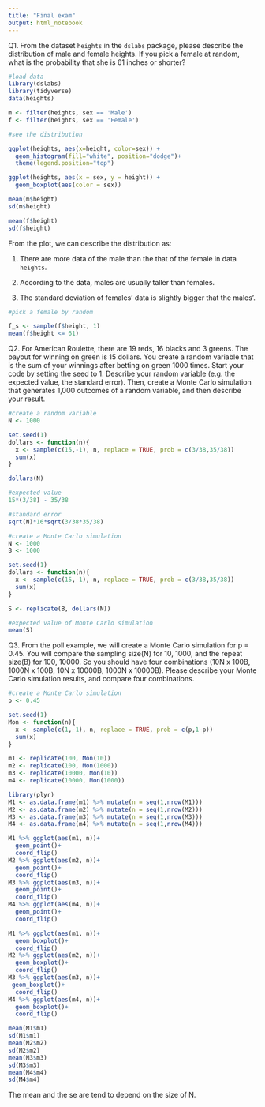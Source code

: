 ```yaml
---
title: "Final exam"
output: html_notebook
---
```


Q1. From the dataset `heights` in the `dslabs` package, please describe the distribution of male and female heights. If you pick a female at random, what is the probability that she is 61 inches or shorter? 

```r
#load data
library(dslabs)
library(tidyverse)
data(heights) 

m <- filter(heights, sex == 'Male')
f <- filter(heights, sex == 'Female')
```

```r
#see the distribution

ggplot(heights, aes(x=height, color=sex)) +
  geom_histogram(fill="white", position="dodge")+
  theme(legend.position="top")

ggplot(heights, aes(x = sex, y = height)) +
  geom_boxplot(aes(color = sex))

mean(m$height)
sd(m$height)

mean(f$height)
sd(f$height)
```

From the plot, we can describe the distribution as:

1. There are more data of the male than the that of the female in data `heights`.

2. According to the data, males are usually taller than females.

3. The standard deviation of females' data is slightly bigger that the males'.

```r
#pick a female by random

f_s <- sample(f$height, 1)
mean(f$height <= 61)
```

Q2. For American Roulette, there are 19 reds, 16 blacks and 3 greens. The payout for winning on green is 15 dollars. You create a random variable that is the sum   of your winnings after betting on green 1000 times. Start your code by setting the seed to 1. Describe your random variable (e.g. the expected value, the standard error). Then, create a Monte Carlo simulation that generates 1,000 outcomes of a random variable, and then describe your result. 

```r
#create a random variable
N <- 1000

set.seed(1)
dollars <- function(n){
  x <- sample(c(15,-1), n, replace = TRUE, prob = c(3/38,35/38))
  sum(x)
}

dollars(N)

#expected value
15*(3/38) - 35/38 

#standard error
sqrt(N)*16*sqrt(3/38*35/38)
```

```r
#create a Monte Carlo simulation
N <- 1000
B <- 1000

set.seed(1)
dollars <- function(n){
  x <- sample(c(15,-1), n, replace = TRUE, prob = c(3/38,35/38))
  sum(x)
}

S <- replicate(B, dollars(N))

#expected value of Monte Carlo simulation
mean(S)
```


Q3. From the poll example, we will create a Monte Carlo simulation for p = 0.45. You will compare the sampling size(N) for 10, 1000, and the repeat size(B) for 100, 10000. So you should have four combinations (10N x 100B, 1000N x 100B, 10N x 10000B, 1000N x 10000B). Please describe your Monte Carlo simulation results, and compare four combinations.

```r
#create a Monte Carlo simulation
p <- 0.45 

set.seed(1)
Mon <- function(n){
  x <- sample(c(1,-1), n, replace = TRUE, prob = c(p,1-p))
  sum(x)
}

m1 <- replicate(100, Mon(10))
m2 <- replicate(100, Mon(1000))
m3 <- replicate(10000, Mon(10))
m4 <- replicate(10000, Mon(1000))

library(plyr)
M1 <- as.data.frame(m1) %>% mutate(n = seq(1,nrow(M1)))
M2 <- as.data.frame(m2) %>% mutate(n = seq(1,nrow(M2)))
M3 <- as.data.frame(m3) %>% mutate(n = seq(1,nrow(M3)))
M4 <- as.data.frame(m4) %>% mutate(n = seq(1,nrow(M4)))

M1 %>% ggplot(aes(m1, n))+
  geom_point()+
  coord_flip()
M2 %>% ggplot(aes(m2, n))+
  geom_point()+
  coord_flip()
M3 %>% ggplot(aes(m3, n))+
  geom_point()+
  coord_flip()
M4 %>% ggplot(aes(m4, n))+
  geom_point()+
  coord_flip()

M1 %>% ggplot(aes(m1, n))+
  geom_boxplot()+
  coord_flip()
M2 %>% ggplot(aes(m2, n))+
  geom_boxplot()+
  coord_flip()
M3 %>% ggplot(aes(m3, n))+
 geom_boxplot()+
  coord_flip()
M4 %>% ggplot(aes(m4, n))+
  geom_boxplot()+
  coord_flip()

mean(M1$m1)
sd(M1$m1)
mean(M2$m2)
sd(M2$m2)
mean(M3$m3)
sd(M3$m3)
mean(M4$m4)
sd(M4$m4)
```

The mean and the se are tend to depend on the size of N.
